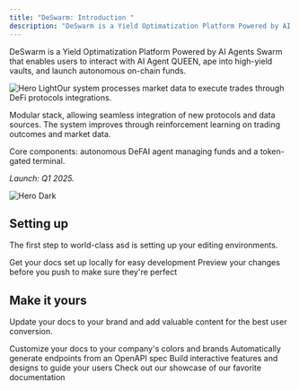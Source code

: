 ```yaml
---
title: "DeSwarm: Introduction "
description: "DeSwarm is a Yield Optimatization Platform Powered by AI Agents Swarm that enables users to interact with AI Agent QUEEN, ape into high-yield vaults, and launch autonomous on-chain funds."
---
```


DeSwarm is a Yield Optimatization Platform Powered by AI Agents Swarm that enables users to interact with AI Agent QUEEN, ape into high-yield vaults, and launch autonomous on-chain funds.

<img alt="Hero Light" classname="block dark:hidden" src="/images/hero-light.png" />Our system processes market data to execute trades through DeFi protocols integrations.

Modular stack, allowing seamless integration of new protocols and data sources. The system improves through reinforcement learning on trading outcomes and market data.

Core components: autonomous DeFAI agent managing funds and a token-gated terminal.&#x20;

*Launch: Q1 2025.*

<img alt="Hero Dark" classname="hidden dark:block" src="/images/hero-dark.png" />

## Setting up

The first step to world-class asd is setting up your editing environments.

<CardGroup cols={2}>
  <Card title="Edit Your Docs" icon="pen-to-square" href="https://mintlify.com/docs/quickstart">
    Get your docs set up locally for easy development
  </Card>

  <Card title="Preview Changes" icon="image" href="https://mintlify.com/docs/development">
    Preview your changes before you push to make sure they're perfect
  </Card>
</CardGroup>

## Make it yours

Update your docs to your brand and add valuable content for the best user conversion.

<CardGroup cols={2}>
  <Card title="Customize Style" icon="palette" href="https://mintlify.com/docs/settings/global">
    Customize your docs to your company's colors and brands
  </Card>

  <Card title="Reference APIs" icon="code" href="https://mintlify.com/docs/api-playground/openapi">
    Automatically generate endpoints from an OpenAPI spec
  </Card>

  <Card title="Add Components" icon="screwdriver-wrench" href="https://mintlify.com/docs/content/components/accordions">
    Build interactive features and designs to guide your users
  </Card>

  <Card title="Get Inspiration" icon="stars" href="https://mintlify.com/customers">
    Check out our showcase of our favorite documentation
  </Card>
</CardGroup>